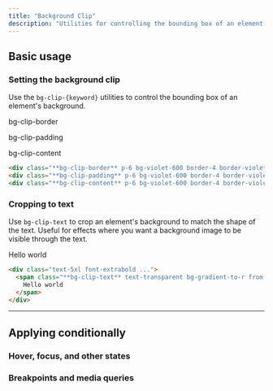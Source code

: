 ```yaml
---
title: "Background Clip"
description: "Utilities for controlling the bounding box of an element's background."
---
```




## Basic usage

### Setting the background clip

Use the `bg-clip-{keyword}` utilities to control the bounding box of an element's background.

<Example>
  <div class="flex flex-col sm:flex-row items-center justify-center space-y-10 sm:space-y-0 sm:space-x-10">
    <div class="flex flex-col items-center shrink-0">
      <p class="font-medium text-sm text-slate-500 font-mono text-center mb-3 dark:text-slate-400">bg-clip-border</p>
      <div class="w-24 h-24 bg-clip-border p-3 rounded-lg shadow-lg bg-indigo-500 border-4 border-white/50 border-dashed font-mono font-extrabold text-sm text-white flex justify-center items-center"></div>
    </div>
    <div class="flex flex-col items-center shrink-0">
      <p class="font-medium text-sm text-slate-500 font-mono text-center mb-3 dark:text-slate-400">bg-clip-padding</p>
      <div class="w-24 h-24 bg-clip-padding p-3 rounded-lg shadow-lg bg-indigo-500 border-4 border-indigo-500/50 border-dashed font-mono font-extrabold text-sm text-white flex justify-center items-center"></div>
    </div>
    <div class="flex flex-col items-center shrink-0">
      <p class="font-medium text-sm text-slate-500 font-mono text-center mb-3 dark:text-slate-400">bg-clip-content</p>
      <div class="w-24 h-24 bg-clip-content p-3 rounded-lg bg-indigo-500 border-4 border-indigo-500/50 border-dashed font-mono font-extrabold text-sm text-white flex justify-center items-center"></div>
    </div>
  </div>
</Example>

```html
<div class="**bg-clip-border** p-6 bg-violet-600 border-4 border-violet-300 border-dashed"></div>
<div class="**bg-clip-padding** p-6 bg-violet-600 border-4 border-violet-300 border-dashed"></div>
<div class="**bg-clip-content** p-6 bg-violet-600 border-4 border-violet-300 border-dashed"></div>
```

### Cropping to text

Use `bg-clip-text` to crop an element's background to match the shape of the text. Useful for effects where you want a background image to be visible through the text.

<Example>
  <div class="text-4xl sm:text-5xl font-extrabold leading-none tracking-tight text-center">
    <span class="bg-clip-text text-transparent bg-gradient-to-r from-pink-500 to-violet-500">
      Hello world
    </span>
  </div>
</Example>

```html
<div class="text-5xl font-extrabold ...">
  <span class="**bg-clip-text** text-transparent bg-gradient-to-r from-pink-500 to-violet-500">
    Hello world
  </span>
</div>
```

---

## <Heading ignore>Applying conditionally</Heading>

### <Heading ignore>Hover, focus, and other states</Heading>

<HoverFocusAndOtherStates defaultClass="bg-clip-border" featuredClass="bg-clip-padding" />

### <Heading ignore>Breakpoints and media queries</Heading>

<BreakpointsAndMediaQueries defaultClass="bg-clip-border" featuredClass="bg-clip-padding" />
